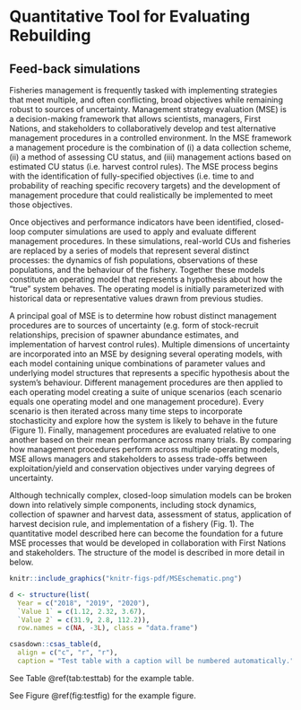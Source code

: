 # Quantitative Tool for Evaluating Rebuilding

## Feed-back simulations

Fisheries management is frequently tasked with implementing strategies that meet multiple, and often conflicting, broad objectives while remaining robust to sources of uncertainty. Management strategy evaluation (MSE) is a decision-making framework that allows scientists, managers, First Nations, and stakeholders to collaboratively develop and test alternative management procedures in a controlled environment. In the MSE framework a management procedure is the combination of (i) a data collection scheme, (ii) a method of assessing CU status, and (iii) management actions based on estimated CU status (i.e. harvest control rules). The MSE process begins with the identification of fully-specified objectives (i.e. time to and probability of reaching specific recovery targets) and the development of management procedure that could realistically be implemented to meet those objectives. 

Once objectives and performance indicators have been identified, closed-loop computer simulations are used to apply and evaluate different management procedures. In these simulations, real-world CUs and fisheries are replaced by a series of models that represent several distinct processes: the dynamics of fish populations, observations of these populations, and the behaviour of the fishery. Together these models constitute an operating model that represents a hypothesis about how the “true” system behaves. The operating model is initially parameterized with historical data or representative values drawn from previous studies. 

A principal goal of MSE is to determine how robust distinct management procedures are to sources of uncertainty (e.g. form of stock-recruit relationships, precision of spawner abundance estimates, and implementation of harvest control rules). Multiple dimensions of uncertainty are incorporated into an MSE by designing several operating models, with each model containing unique combinations of parameter values and underlying model structures that represents a specific hypothesis about the system’s behaviour. Different management procedures are then applied to each operating model creating a suite of unique scenarios (each scenario equals one operating model and one management procedure). Every scenario is then iterated across many time steps to incorporate stochasticity and explore how the system is likely to behave in the future (Figure 1). Finally, management procedures are evaluated relative to one another based on their mean performance across many trials. By comparing how management procedures perform across multiple operating models, MSE allows managers and stakeholders to assess trade-offs between exploitation/yield and conservation objectives under varying degrees of uncertainty. 

Although technically complex, closed-loop simulation models can be broken down into relatively simple components, including stock dynamics, collection of spawner and harvest data, assessment of status, application of harvest decision rule, and implementation of a fishery (Fig. 1). The quantitative model described here can become the foundation for a future MSE processes that would be developed in collaboration with First Nations and stakeholders. The structure of the model is described in more detail in below. 


```r
knitr::include_graphics("knitr-figs-pdf/MSEschematic.png")
```

```r
d <- structure(list(
  Year = c("2018", "2019", "2020"), 
  `Value 1` = c(1.12, 2.32, 3.67), 
  `Value 2` = c(31.9, 2.8, 112.2)), 
  row.names = c(NA, -3L), class = "data.frame")

csasdown::csas_table(d,
  align = c("c", "r", "r"),
  caption = "Test table with a caption will be numbered automatically.")
```

See Table \@ref(tab:testtab) for the example table.

See Figure \@ref(fig:testfig) for the example figure.

\clearpage
